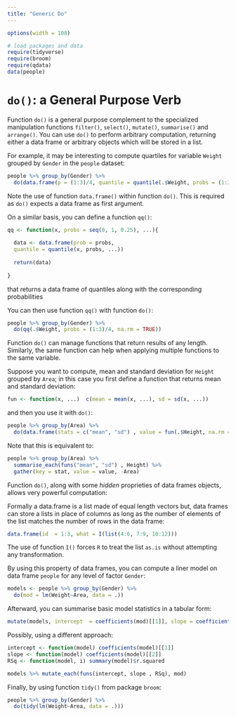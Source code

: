```yaml
---
title: "Generic Do"
---
```


```r
options(width = 108)
```

```r
# load packages and data
require(tidyverse)
require(broom)
require(qdata)
data(people)
```


# `do()`: a General Purpose Verb

Function `do()` is a general purpose complement to the specialized manipulation functions `filter()`, `select()`, `mutate()`, `summarise()` and `arrange()`. You can use `do()` to perform arbitrary computation, returning either a data frame or arbitrary objects which will be stored in a list. 

For example, it may be interesting to compute quartiles for variable `Weight` grouped by `Gender` in the `people` dataset:

```r
people %>% group_by(Gender) %>%
  do(data.frame(p = (1:3)/4, quantile = quantile(.$Weight, probs = (1:3)/4, na.rm = TRUE)))            
```

Note the use of function `data.frame()` within function `do()`. This is required as `do()` expects a data frame as first argument.

On a similar basis, you can define a function `qq()`:

```r
qq <- function(x, probs = seq(0, 1, 0.25), ...){
  
  data <- data.frame(prob = probs,  
  quantile = quantile(x, probs, ...))
    
  return(data)
  
}
```

that returns a data frame of quantiles along with the corresponding probabilities

You can then use function `qq()` with function `do()`:

```r
people %>% group_by(Gender) %>%
  do(qq(.$Weight, probs = (1:3)/4, na.rm = TRUE))
```



Function `do()` can manage functions that return results of any length. Similarly, the same function can help when applying multiple functions to the same variable.  


Suppose you want to compute, mean and standard deviation for `Height` grouped by `Area`; in this case you first define a function that returns mean and standard deviation:

```r
fun <- function(x, ...)  c(mean = mean(x, ...), sd = sd(x, ...))
```

and then you use it with `do()`:

```r
people %>% group_by(Area) %>%
  do(data.frame(stats = c("mean", "sd") , value = fun(.$Height, na.rm = TRUE)))
```

Note that this is equivalent to:

```r
people %>% group_by(Area) %>%
  summarise_each(funs("mean", "sd") , Height) %>%
  gather(key = stat, value = value, -Area)
```

Function `do()`, along with some _hidden_ proprieties of data frames objects, allows very powerful computation:

Formally a data.frame is a list made of equal length vectors but, data frames can store a lists in place of columns as long as the number of elements of the list matches the number of rows in the data frame:


```r
data.frame(id  = 1:3, what = I(list(4:6, 7:9, 10:12)))
```

The use of function `I()` forces `R` to treat the list `as.is` without attempting any transformation.


By using this property of data frames, you can compute a liner model on data frame `people` for any level of factor `Gender`:

```r
models <- people %>% group_by(Gender) %>% 
  do(mod = lm(Weight~Area, data = .))
```


Afterward, you can summarise basic model statistics in a tabular form:

```r
mutate(models, intercept  = coefficients(mod)[[1]], slope = coefficients(mod)[[2]], Rsq = summary(mod)$r.squared)
```

Possibly, using a different approach:


```r
intercept <- function(model) coefficients(model)[[1]]
slope <- function(model) coefficients(model)[[2]]
RSq <- function(model, i) summary(model)$r.squared

models %>% mutate_each(funs(intercept, slope , RSq), mod)
```

Finally, by using function `tidy()` from package `broom`:

```r
people %>% group_by(Gender) %>% 
  do(tidy(lm(Weight~Area, data = .)))
```

